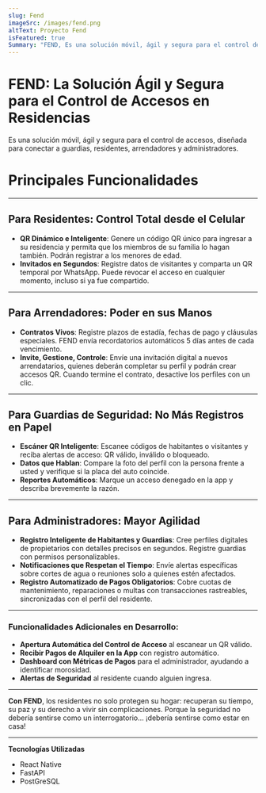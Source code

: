 ---
slug: Fend
imageSrc: /images/fend.png
altText: Proyecto Fend
isFeatured: true
Summary: "FEND, Es una solución móvil, ágil y segura para el control de accesos, diseñada para conectar a guardias, residentes, arrendadores y administradores. "
---
# **FEND: La Solución Ágil y Segura para el Control de Accesos en Residencias**

Es una solución móvil, ágil y segura para el control de accesos, diseñada para conectar a guardias, residentes, arrendadores y administradores. 

# **Principales Funcionalidades**
---

## **Para Residentes: Control Total desde el Celular**

- **QR Dinámico e Inteligente**: Genere un código QR único para ingresar a su residencia y permita que los miembros de su familia lo hagan también. Podrán registrar a los menores de edad.
- **Invitados en Segundos**: Registre datos de visitantes y comparta un QR temporal por WhatsApp. Puede revocar el acceso en cualquier momento, incluso si ya fue compartido.

---

## **Para Arrendadores: Poder en sus Manos**

- **Contratos Vivos**: Registre plazos de estadía, fechas de pago y cláusulas especiales. FEND envía recordatorios automáticos 5 días antes de cada vencimiento.
- **Invite, Gestione, Controle**: Envíe una invitación digital a nuevos arrendatarios, quienes deberán completar su perfil y podrán crear accesos QR. Cuando termine el contrato, desactive los perfiles con un clic.

---

## **Para Guardias de Seguridad: No Más Registros en Papel**

- **Escáner QR Inteligente**: Escanee códigos de habitantes o visitantes y reciba alertas de acceso: QR válido, inválido o bloqueado.
- **Datos que Hablan**: Compare la foto del perfil con la persona frente a usted y verifique si la placa del auto coincide.
- **Reportes Automáticos**: Marque un acceso denegado en la app y describa brevemente la razón.

---

## **Para Administradores: Mayor Agilidad**

- **Registro Inteligente de Habitantes y Guardias**: Cree perfiles digitales de propietarios con detalles precisos en segundos. Registre guardias con permisos personalizables.
- **Notificaciones que Respetan el Tiempo**: Envíe alertas específicas sobre cortes de agua o reuniones solo a quienes estén afectados.
- **Registro Automatizado de Pagos Obligatorios**: Cobre cuotas de mantenimiento, reparaciones o multas con transacciones rastreables, sincronizadas con el perfil del residente.

---

### Funcionalidades Adicionales en Desarrollo:

- **Apertura Automática del Control de Acceso** al escanear un QR válido.
- **Recibir Pagos de Alquiler en la App** con registro automático.
- **Dashboard con Métricas de Pagos** para el administrador, ayudando a identificar morosidad.
- **Alertas de Seguridad** al residente cuando alguien ingresa.
---
**Con FEND**, los residentes no solo protegen su hogar: recuperan su tiempo, su paz y su derecho a vivir sin complicaciones. Porque la seguridad no debería sentirse como un interrogatorio… ¡debería sentirse como estar en casa!

---
**Tecnologías Utilizadas**
- React Native
- FastAPI
- PostGreSQL

